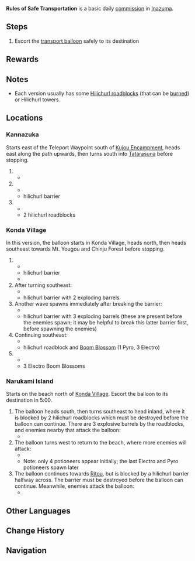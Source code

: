 {{See also|Safe Conduct}}
{{Quest Infobox
|id            = 
|image         = Commission Rules of Safe Transportation.png
|caption       = Kannazuka version
|type          = Commission
|summary       = Escort and defend the hot air balloon carrying cargo from monsters.
|startLocation = [[Kannazuka]], [[Inazuma]]<br /><!--
-->[[Konda Village]], Inazuma<br /><!--
-->[[Narukami Island]], Inazuma
|other         = *AR-Dependent Rewards
|characters    = Traveler
}}

'''Rules of Safe Transportation''' is a basic daily [[commission]] in [[Inazuma]].

==Steps==
{{Quest Description|A hot air balloon carrying cargo seems to have been targeted by monsters. Stop the monsters from seizing the cargo and escort the hot air balloon safely to its destination.}}
# Escort the [[Transport Balloon|transport balloon]] safely to its destination

==Rewards==
{{Commission Rewards|full}}

==Notes==
*Each version usually has some [[Hilichurl Structures|Hilichurl roadblocks]] (that can be [[Burning|burned]]) or Hilichurl towers.

==Locations==
===Kannazuka===
Starts east of the Teleport Waypoint south of [[Kujou Encampment]], heads east along the path upwards, then turns south into [[Tatarasuna]] before stopping.
#
#* {{Enemy|Wooden Shield Hilichurl Guard|x=3}}
#
#* {{Enemy List|Cryo Hilichurl Shooter;Pyro Hilichurl Shooter;Crackling Axe Mitachurl|#*}}
#* hilichurl barrier
#
#* {{Enemy List|Electro Hilichurl Grenadier;Pyro Abyss Mage;Electro Samachurl;Electro Hilichurl Shooter;Pyro Hilichurl Shooter|#*}}
#* 2 hilichurl roadblocks

===Konda Village===
In this version, the balloon starts in Konda Village, heads north, then heads southeast towards Mt. Yougou and Chinju Forest before stopping.
#
#* {{Enemy List|Cryo Hilichurl Shooter;Electro Hilichurl Shooter|#*}}
#* hilichurl barrier
#* {{Enemy List|Wooden Shield Hilichurl Guard/spawn when the balloon reaches the barrier|#*}}
# After turning southeast:
#* {{Enemy List|Electro Hilichurl Grenadier;Hilichurl Grenadier|#*}}
#* hilichurl barrier with 2 exploding barrels
# Another wave spawns immediately after breaking the barrier:
#* {{Enemy List|Hilichurl Grenadier;Cryo Hilichurl Shooter;Electro Hilichurl Shooter;Hilichurl Berserker|#*}}
#* hilichurl barrier with 3 exploding barrels (these are present before the enemies spawn; it may be helpful to break this latter barrier first, before spawning the enemies)
# Continuing southeast:
#* {{Enemy List|Pyro Hilichurl Shooter;Hydro Samachurl;Electro Abyss Mage|#*}}
#* hilichurl roadblock and [[Boom Blossom]] (1 Pyro, 3 Electro)
#
#* {{Enemy List|Electro Hilichurl Shooter;Pyro Hilichurl Shooter;Blazing Axe Mitachurl|#*}}
#* 3 Electro Boom Blossoms

===Narukami Island===
Starts on the beach north of [[Konda Village]]. Escort the balloon to its destination in 5:00.
# The balloon heads south, then turns southeast to head inland, where it is blocked by 2 hilichurl roadblocks which must be destroyed before the balloon can continue. There are 3 explosive barrels by the roadblocks, and enemies nearby that attack the balloon:
#* {{Enemy List|Hilichurl Grenadier;Electro Hilichurl Grenadier;Pyro Hilichurl Shooter;Electro Hilichurl Shooter|#*}}
# The balloon turns west to return to the beach, where more enemies will attack:
#* {{Enemy List|Treasure Hoarders: Hydro Potioneer;Treasure Hoarders: Cryo Potioneer;Treasure Hoarders: Electro Potioneer*2;Treasure Hoarders: Pyro Potioneer*2|#*}}
#* Note: only 4 potioneers appear initially; the last Electro and Pyro potioneers spawn later
# The balloon continues towards [[Ritou]], but is blocked by a hilichurl barrier halfway across. The barrier must be destroyed before the balloon can continue. Meanwhile, enemies attack the balloon:
#* {{Enemy List|Electro Hilichurl Shooter/on a hilichurl tower;Cryo Hilichurl Shooter/on a hilichurl tower;Blazing Axe Mitachurl/Spawns when the balloon stops at the barrier. Will not spawn if the barrier is broken before the balloon reaches it.;Electro Abyss Mage|#*}}

==Other Languages==
{{Other Languages
|en      = Rules of Safe Transportation
|zhs     = 安全运输法则
|zhs_rm  = Ānquán Yùnshū Fǎzé
|zht     = 安全運輸法則
|zht_rm  = Ānquán Yùnshū Fǎzé
|zh_tl   = Safe Transportation Rules
|ja      = 安全な輸送規則
|ja_rm   = Anzenna Yusou Kisoku
|ja_tl   = Rules of Safe Transportation
|ko      = 안전 운송 법칙
|ko_rm   = Anjeon Unsong Beopchik
|ko_tl   = Safe Transportation Rules
|es      = Normas para un transporte seguro
|es_tl   = 
|fr      = La sécurité avant tout
|fr_tl   = Safety Before Everything Else
|ru      = Безопасность прежде всего
|ru_tl   = 
|th      = กฎการขนส่งที่ปลอดภัย
|th_rm   = 
|th_tl   = Rules of Safe Transportation
|vi      = Quy tắc vận chuyển an toàn
|vi_tl   = 
|de      = Sichere Fahrt
|de_tl   = Safe Ride
|id      = Petunjuk Keamanan
|id_tl   = Safety Rules
|pt      = Condutas para um Transporte Seguro
|pt_tl   = 
}}

==Change History==
{{Change History|2.0}}

==Navigation==
{{Commission Navbox|Basic}}